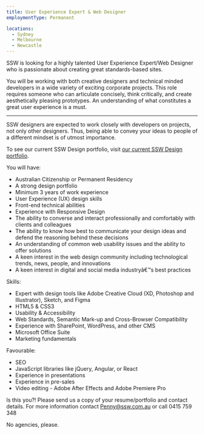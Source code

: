 ```yaml
---
title: User Experience Expert & Web Designer
employmentType: Permanent

locations:
  - Sydney
  - Melbourne
  - Newcastle
---
```


SSW is looking for a highly talented User Experience Expert/Web Designer who is passionate about creating great standards-based sites.

You will be working with both creative designers and technical minded developers in a wide variety of exciting corporate projects. This role requires someone who can articulate concisely, think critically, and create aesthetically pleasing prototypes. An understanding of what constitutes a great user experience is a must.

***

SSW designers are expected to work closely with developers on projects, not only other designers. Thus, being able to convey your ideas to people of a different mindset is of utmost importance.

To see our current SSW Design portfolio, visit [our current SSW Design portfolio](http://www.ssw.com.au/ssw/Consulting/WebsiteDesignAndUserExperience.aspx).

You will have:

* Australian Citizenship or Permanent Residency
* A strong design portfolio
* Minimum 3 years of work experience
* User Experience (UX) design skills
* Front-end technical abilities
* Experience with Responsive Design
* The ability to converse and interact professionally and comfortably with clients and colleagues
* The ability to know how best to communicate your design ideas and defend the reasoning behind these decisions
* An understanding of common web usability issues and the ability to offer solutions
* A keen interest in the web design community including technological trends, news, people, and innovations
* A keen interest in digital and social media industryâ€™s best practices

Skills:

* Expert with design tools like Adobe Creative Cloud (XD, Photoshop and Illustrator), Sketch, and Figma
* HTML5 & CSS3
* Usability & Accessibility
* Web Standards, Semantic Mark-up and Cross-Browser Compatibility
* Experience with SharePoint, WordPress, and other CMS
* Microsoft Office Suite
* Marketing fundamentals

Favourable:

* SEO
* JavaScript libraries like jQuery, Angular, or React
* Experience in presentations
* Experience in pre-sales
* Video editing - Adobe After Effects and Adobe Premiere Pro

Is this you?! Please send us a copy of your resume/portfolio and contact details. For more information contact Penny@ssw.com.au or call 0415 759 348

No agencies, please.
